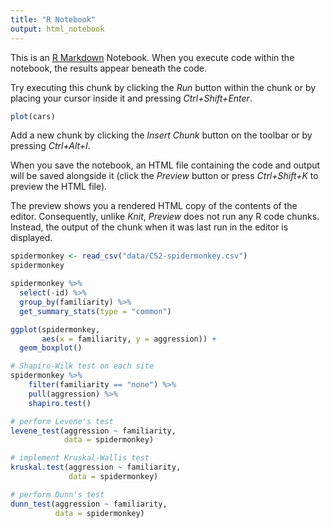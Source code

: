 ```yaml
---
title: "R Notebook"
output: html_notebook
---
```


This is an [R Markdown](http://rmarkdown.rstudio.com) Notebook. When you execute code within the notebook, the results appear beneath the code. 

Try executing this chunk by clicking the *Run* button within the chunk or by placing your cursor inside it and pressing *Ctrl+Shift+Enter*. 

```r
plot(cars)
```

Add a new chunk by clicking the *Insert Chunk* button on the toolbar or by pressing *Ctrl+Alt+I*.

When you save the notebook, an HTML file containing the code and output will be saved alongside it (click the *Preview* button or press *Ctrl+Shift+K* to preview the HTML file).

The preview shows you a rendered HTML copy of the contents of the editor. Consequently, unlike *Knit*, *Preview* does not run any R code chunks. Instead, the output of the chunk when it was last run in the editor is displayed.

```r
spidermonkey <- read_csv("data/CS2-spidermonkey.csv")
spidermonkey
```

```r
spidermonkey %>% 
  select(-id) %>%
  group_by(familiarity) %>% 
  get_summary_stats(type = "common")
```

```r
ggplot(spidermonkey,
       aes(x = familiarity, y = aggression)) +
  geom_boxplot()
```

```r
# Shapiro-Wilk test on each site
spidermonkey %>% 
    filter(familiarity == "none") %>% 
    pull(aggression) %>% 
    shapiro.test()
```



```r
# perform Levene's test
levene_test(aggression ~ familiarity,
            data = spidermonkey)
```

```r
# implement Kruskal-Wallis test
kruskal.test(aggression ~ familiarity,
             data = spidermonkey)
```

```r
# perform Dunn's test
dunn_test(aggression ~ familiarity,
          data = spidermonkey)
```

